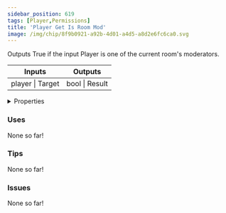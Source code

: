 ```yaml
---
sidebar_position: 619
tags: [Player,Permissions]
title: 'Player Get Is Room Mod'
image: /img/chip/8f9b0921-a92b-4d01-a4d5-a8d2e6fc6ca0.svg
---
```


Outputs True if the input Player is one of the current room's moderators.



<IChip uuid="8f9b0921-a92b-4d01-a4d5-a8d2e6fc6ca0"/>

<table><thead><tr><th>Inputs</th><th>Outputs</th></tr></thead><tbody><tr><td>player | Target</td><td>bool | Result</td></tr></tbody></table>

<details>
  <summary>Properties</summary>
  <div>
    <div>
    <table>
      <tbody>
        <tr>
          <td>Is beta required?</td>
          <td>No</td>
        </tr>
        <tr>
          <td>Is chip a trolling risk?</td>
          <td>No</td>
        </tr>
        <tr>
          <td>Is chip a role assignment risk?</td>
          <td>No</td>
        </tr>
        <tr>
          <td>Chip UUID</td>
          <td>8f9b0921-a92b-4d01-a4d5-a8d2e6fc6ca0</td>
        </tr>
        <tr>
          <td>Room availability</td>
          <td>Available everywhere</td>
        </tr>
      </tbody>
    </table>
    </div>
  </div>
</details>

### Uses

None so far!

### Tips

None so far!

### Issues

None so far!